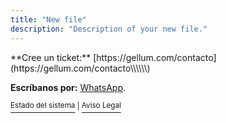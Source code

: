 ```yaml
---
title: "New file"
description: "Description of your new file."
---
```


<Card title="¿Aún necesita ayuda?">
  **Cree un ticket:** [https://gellum.com/contacto](https://gellum.com/contacto\\\\\\)

  **Escríbanos por:** [WhatsApp](http://wa.me/50685135965).
</Card>

[<sup>Estado del sistema</sup>](https://status.gellum.com/)<sup> | </sup>[<sup>Aviso Legal</sup>](https://gellum.com/politicas)